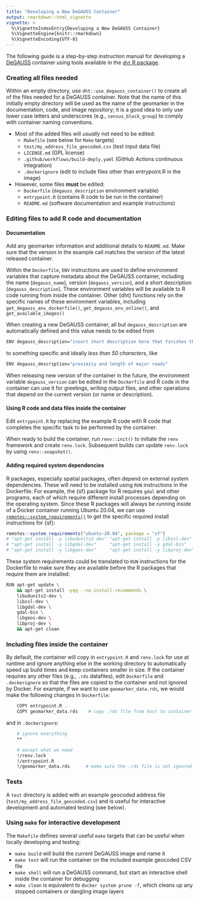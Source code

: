 ```yaml
---
title: "Developing a New DeGAUSS Container"
output: rmarkdown::html_vignette
vignette: >
  %\VignetteIndexEntry{Developing a New DeGAUSS Container}
  %\VignetteEngine{knitr::rmarkdown}
  %\VignetteEncoding{UTF-8}
---
```


The following guide is a step-by-step instruction manual for developing a [DeGAUSS](https://degauss.org) container using tools available in the [`dht` R package](https://degauss.org/dht).

### Creating all files needed

Within an empty directory, use `dht::use_degauss_container()` to create all of the files needed for a DeGAUSS container. Note that the name of this initially empty directory will be used as the name of the geomarker in the documentation, code, and image repository; it is a good idea to only use lower case letters and underscores (e.g., `census_block_group`) to comply with container naming conventions.

- Most of the added files will *usually* not need to be edited:
  - `Makefile` (see below for `Make` targets)
  - `test/my_address_file_geocoded.csv` (test input data file)
  - `LICENSE.md` (GPL license)
  - `.github/workflows/build-deply.yaml` (GitHub Actions continuous integration)
  - `.dockerignore` (edit to include files other than entrypoint.R in the image)

- However, some files **must** be edited:
  - `Dockerfile` (`degauss_description` environment variable)
  - `entrypoint.R` (contains R code to be run in the container)
  - `README.md` (software documentation and example instructions)
  
### Editing files to add R code and documentation

#### Documentation

Add any geomarker information and additional details to `README.md`. Make sure that the version in the example call matches the version of the latest released container. 

Within the `Dockerfile`, `ENV` instructions are used to define environment variables that capture metadata about the DeGAUSS container, including the name (`degauss_name`), version (`degauss_version`), and a short description (`degauss_description`). These environment variables will be available to R code running from inside the container. Other {dht} functions rely on the specific names of these environment variables, including `get_degauss_env_dockerfile()`, `get_degauss_env_online()`, and `get_available_images()`

When creating a new DeGAUSS container, all but `degauss_description` are automatically defined and this value needs to be edited from 

```sh
ENV degauss_description="insert short description here that finishes the sentence 'This container returns ...'"
```

to something specific and ideally *less than 50 characters*, like

```sh
ENV degauss_description="proximity and length of major roads"
```

When releasing new version of the container in the future, the environment variable `degauss_version` can be edited in the `Dockerfile` and R code in the container can use it for greetings, writing output files, and other operations that depend on the current version (or name or description).

#### Using R code and data files inside the container

Edit `entrypoint.R` by replacing the example R code with R code that
completes the specific task to be performed by the container.

When ready to build the container, run
`renv::init()` to initiate the `renv` framework and create `renv.lock`. Subsequent builds can update `renv.lock` by using `renv::snapshot()`.

#### Adding required system dependencies

R packages, especially spatial packages, often depend on external system dependencies.  These will need to be installed using `RUN` instructions in the Dockerfile. For example, the {sf} package for R requires `gdal` and other programs, each of which require different install processes depending on the operating system.  Since these R packages will always be running inside of a Docker container running Ubuntu 20.04, we can use [`remotes::system_requirements()`](https://remotes.r-lib.org/reference/system_requirements.html) to get the specific required install instructions for {sf}:

```R
remotes::system_requirements("ubuntu-20.04", package = "sf")
# "apt-get install -y libudunits2-dev" "apt-get install -y libssl-dev"
# "apt-get install -y libgdal-dev"     "apt-get install -y gdal-bin"
# "apt-get install -y libgeos-dev"     "apt-get install -y libproj-dev"

```

These system requirements could be translated to `RUN` instructions for the Dockerfile to make sure they are available before the R packages that require them are installed:


```sh
RUN apt-get update \
    && apt-get install -yqq --no-install-recommends \
    libudunits2-dev \
	libssl-dev \
    libgdal-dev \
	gdal-bin \
    libgeos-dev \
    libproj-dev \
    && apt-get clean
```

### Including files inside the container

By default, the container will copy in `entrypoint.R` and `renv.lock` for use at runtime and ignore anything else in the working directory to automatically speed up build times and keep containers smaller in size. If the container requires any other files (e.g., `.rds` datafiles), edit
`Dockerfile` and `.dockerignore` so that the files are copied to the
container and not ignored by Docker. For example, if we want to use
`geomarker_data.rds`, we would make the following changes in `Dockerfile`:

```sh
    COPY entrypoint.R .
	COPY geomarker_data.rds    # copy .rds file from host to container when building
```

and in `.dockerignore`:

```sh
    # ignore everything
    **

    # except what we need
    !/renv.lock
    !/entrypoint.R
    !/geomarker_data.rds      # make sure the .rds file is not ignored
```

### Tests

A `test` directory is added with an example geocoded address file (`test/my_address_file_geocoded.csv`) and is useful for interactive development and automated testing (see below).

### Using `make` for interactive development

The `Makefile` defines several useful `make` targets that can be useful when locally developing and testing:

- `make build` will build the current DeGAUSS image and name it
- `make test` will run the container on the included example geocoded CSV file
- `make shell` will run a DeGAUSS command, but start an interactive shell inside the container for debugging
- `make clean` is equivalent to `docker system prune -f`, which cleans up any stopped containers or dangling image layers
